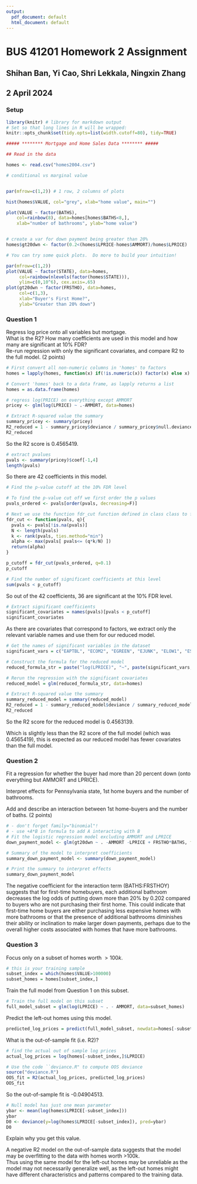 ```yaml
---
output:
  pdf_document: default
  html_document: default
---
```


# BUS 41201 Homework 2 Assignment

## Shihan Ban, Yi Cao, Shri Lekkala, Ningxin Zhang

## 2 April 2024

### Setup

```r
library(knitr) # library for markdown output
# Set so that long lines in R will be wrapped:
knitr::opts_chunk$set(tidy.opts=list(width.cutoff=80), tidy=TRUE)

##### ******** Mortgage and Home Sales Data ******** #####

## Read in the data

homes <- read.csv("homes2004.csv")

# conditional vs marginal value


par(mfrow=c(1,2)) # 1 row, 2 columns of plots 

hist(homes$VALUE, col="grey", xlab="home value", main="")

plot(VALUE ~ factor(BATHS), 
    col=rainbow(8), data=homes[homes$BATHS<8,],
    xlab="number of bathrooms", ylab="home value")


# create a var for down payment being greater than 20%
homes$gt20dwn <- factor(0.2<(homes$LPRICE-homes$AMMORT)/homes$LPRICE)
```

```r
# You can try some quick plots.  Do more to build your intuition!

par(mfrow=c(1,2))
plot(VALUE ~ factor(STATE), data=homes,
     col=rainbow(nlevels(factor(homes$STATE))),
     ylim=c(0,10^6), cex.axis=.65)
plot(gt20dwn ~ factor(FRSTHO), data=homes,
     col=c(1,3), 
     xlab="Buyer's First Home?",
     ylab="Greater than 20% down")
```

\newpage

### Question 1

Regress log price onto all variables but mortgage.\
What is the R2? How many coefficients are used in this model and how many are significant at 10% FDR?\
Re-run regression with only the significant covariates, and compare R2 to the full model. (2 points)

```r
# First convert all non-numeric columns in 'homes' to factors
homes = lapply(homes, function(x) if(!is.numeric(x)) factor(x) else x)

# Convert 'homes' back to a data frame, as lapply returns a list
homes = as.data.frame(homes)
```

```r
# regress log(PRICE) on everything except AMMORT 
pricey <- glm(log(LPRICE) ~ .-AMMORT, data=homes)

# Extract R-squared value the summary
summary_pricey <- summary(pricey)
R2_reduced = 1 - summary_pricey$deviance / summary_pricey$null.deviance
R2_reduced
```

So the R2 score is 0.4565419.

```r
# extract pvalues
pvals <- summary(pricey)$coef[-1,4]
length(pvals)
```

So there are 42 coefficients in this model.

```r
# Find the p-value cutoff at the 10% FDR level

# To find the p-value cut off we first order the p values
pvals_ordered <- pvals[order(pvals, decreasing=F)]

# Next we use the function fdr_cut function defined in class class to find the cutoff at level 0.1
fdr_cut <- function(pvals, q){
  pvals <- pvals[!is.na(pvals)]
  N <- length(pvals)
  k <- rank(pvals, ties.method="min")
  alpha <- max(pvals[ pvals<= (q*k/N) ])
  return(alpha)
}

p_cutoff = fdr_cut(pvals_ordered, q=0.1)
p_cutoff

# Find the number of significant coefficients at this level
sum(pvals < p_cutoff)
```

So out of the 42 coefficients, 36 are significant at the 10% FDR level.

```r
# Extract significant coefficients
significant_covariates = names(pvals)[pvals < p_cutoff]
significant_covariates
```

As there are covariates that correspond to factors, we extract only the relevant variable names and use them for our reduced model.

```r
# Get the names of significant variables in the dataset
significant_vars = c("EAPTBL", "ECOM2", "EGREEN", "EJUNK", "ELOW1", "ESFD", "EABAN", "HOWH", "HOWN", "ODORA", "STRNA", "ZINC2", "PER", "ZADULT", "HHGRAD", "INTW", "METRO", "STATE", "BATHS", "MATBUY", "DWNPAY", "VALUE", "FRSTHO", "gt20dwn")

# Construct the formula for the reduced model
reduced_formula_str = paste("log(LPRICE)", "~", paste(significant_vars, collapse = " + "))

# Rerun the regression with the significant covariates
reduced_model = glm(reduced_formula_str, data=homes)

# Extract R-squared value the summary
summary_reduced_model = summary(reduced_model)
R2_reduced = 1 - summary_reduced_model$deviance / summary_reduced_model$null.deviance
R2_reduced
```

So the R2 score for the reduced model is 0.4563139.

Which is slightly less than the R2 score of the full model (which was 0.4565419), this is expected as our reduced model has fewer covariates than the full model.

\newpage

### Question 2

Fit a regression for whether the buyer had more than 20 percent down (onto everything but AMMORT and LPRICE).

Interpret effects for Pennsylvania state, 1st home buyers and the number of bathrooms.

Add and describe an interaction between 1st home-buyers and the number of baths. (2 points)

```r
# - don't forget family="binomial"!
# - use +A*B in formula to add A interacting with B
# Fit the logistic regression model excluding AMMORT and LPRICE
down_payment_model <- glm(gt20dwn ~ . -AMMORT -LPRICE + FRSTHO*BATHS, family="binomial", data=homes)

# Summary of the model to interpret coefficients
summary_down_payment_model <- summary(down_payment_model)

# Print the summary to interpret effects
summary_down_payment_model
```

The negative coefficient for the interaction term (BATHS:FRSTHOY) suggests that for first-time homebuyers, each additional bathroom decreases the log odds of putting down more than 20% by 0.202 compared to buyers who are not purchasing their first home. This could indicate that first-time home buyers are either purchasing less expensive homes with more bathrooms or that the presence of additional bathrooms diminishes their ability or inclination to make larger down payments, perhaps due to the overall higher costs associated with homes that have more bathrooms.

\newpage

### Question 3

Focus only on a subset of homes worth $>100k$.

```r
# this is your training sample
subset_index = which(homes$VALUE>100000)
subset_homes = homes[subset_index,]
```

Train the full model from Question 1 on this subset.

```r
# Train the full model on this subset
full_model_subset = glm(log(LPRICE) ~ . - AMMORT, data=subset_homes)
```

Predict the left-out homes using this model.

```r
predicted_log_prices = predict(full_model_subset, newdata=homes[-subset_index,])
```

What is the out-of-sample fit (i.e. R2)?

```r
# find the actual out of sample log prices
actual_log_prices = log(homes[-subset_index,]$LPRICE)

# Use the code ``deviance.R" to compute OOS deviance
source("deviance.R")
OOS_fit = R2(actual_log_prices, predicted_log_prices)
OOS_fit
```

So the out-of-sample fit is -0.04904513.

```r
# Null model has just one mean parameter
ybar <- mean(log(homes$LPRICE[-subset_index]))
ybar
D0 <- deviance(y=log(homes$LPRICE[-subset_index]), pred=ybar)
D0
```

Explain why you get this value.

A negative R2 model on the out-of-sample data suggests that the model may be overfitting to the data with homes worth \>100k.\
Thus using the same model for the left-out homes may be unreliable as the model may not necessarily generalize well, as the left-out homes might have different characteristics and patterns compared to the training data.
